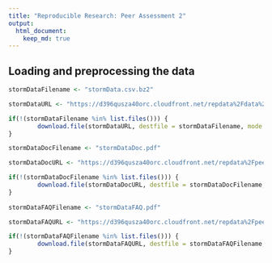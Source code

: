 ```yaml
---
title: "Reproducible Research: Peer Assessment 2"
output: 
  html_document:
    keep_md: true
---
```



## Loading and preprocessing the data

```r
stormDataFilename <- "stormData.csv.bz2"

stormDataURL <- "https://d396qusza40orc.cloudfront.net/repdata%2Fdata%2FStormData.csv.bz2"

if(!(stormDataFilename %in% list.files())) {
        download.file(stormDataURL, destfile = stormDataFilename, mode = "wb")
}

stormDataDocFilename <- "stormDataDoc.pdf"

stormDataDocURL <- "https://d396qusza40orc.cloudfront.net/repdata%2Fpeer2_doc%2Fpd01016005curr.pdf"

if(!(stormDataDocFilename %in% list.files())) {
        download.file(stormDataDocURL, destfile = stormDataDocFilename, mode = "wb")
}
        
stormDataFAQFilename <- "stormDataFAQ.pdf"

stormDataFAQURL <- "https://d396qusza40orc.cloudfront.net/repdata%2Fpeer2_doc%2FNCDC%20Storm%20Events-FAQ%20Page.pdf"

if(!(stormDataFAQFilename %in% list.files())) {
        download.file(stormDataFAQURL, destfile = stormDataFAQFilename, mode = "wb")
}
```